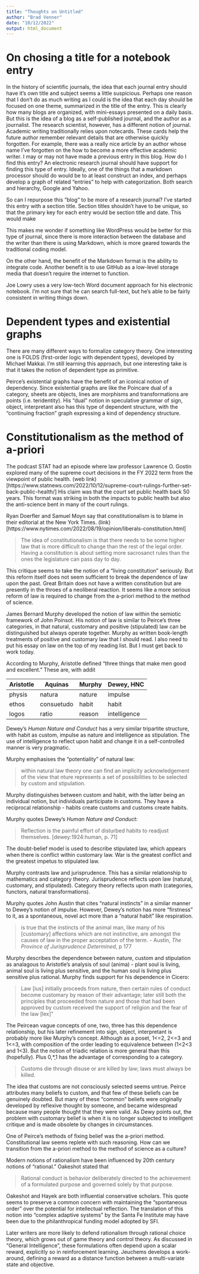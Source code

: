 ```yaml
---
title: "Thoughts on Untitled"
author: "Brad Venner"
date: "10/12/2022"
output: html_document
---
```


# On chosing a title for a notebook entry

In the history of scientific journals, the idea that each journal entry should have it's own title and subject seems a little suspicious. Perhaps one reason that I don't do as much writing as I could is the idea that each day should be focused on one theme, summarized in the title of the entry. This is clearly how many blogs are organized, with mini-essays presented on a daily basis. But this is the idea of a blog as a self-published journal, and the author as a journalist. The research scientist, however, has a different notion of journal. Academic writing traditionally relies upon notecards. These cards help the future author remember relevant details that are otherwise quickly forgotten. For example, there was a really nice article by an author whose name I've forgotten on the how to become a more effective academic writer. I may or may not have made a previous entry in this blog. How do I find this entry? An electronic research journal should have support for finding this type of entry. Ideally, one of the things that a markdown processor should do would be to at least construct an index, and perhaps develop a graph of related "entries" to help with categorization. Both search and hierarchy, Google and Yahoo.

So can I repurpose this "blog" to be more of a research journal? I've started this entry with a section title. Section titles shouldn't have to be unique, so that the primary key for each entry would be section title and date. This would make 

This makes me wonder if something like WordPress would be better for this type of journal, since there is more interaction between the database and the writer than there is using Markdown, which is more geared towards the traditional coding model.

On the other hand, the benefit of the Markdown format is the ability to integrate code. Another benefit is to use GitHub as a low-level storage media that doesn't require the internet to function. 

Joe Lowry uses a very low-tech Word document approach for his electronic notebook. I'm not sure that he can search full-text, but he's able to be fairly consistent in writing things down.

# Dependent types and existential graphs

There are many different ways to formalize category theory. One interesting one is FOLDS (first-order logic with dependent types), developed by Michael Makkai. I'm still learning this approach, but one interesting take is that it takes the notion of dependent type as primitive.

Peirce's existential graphs have the benefit of an iconical notion of dependency. Since existential graphs are like the Poincare dual of a category, sheets are objects, lines are morphisms and transformations are points (i.e. teridentity). His "dual" notion in speculative grammar of sign, object, interpretant also has this type of dependent structure, with the "continuing fraction" graph expressing a kind of dependency structure.

# Constitutionalism as the method of a-priori

The podcast STAT had an episode where law professor Lawrence O. Gostin explored many of the supreme court decisions in the FY 2022 term from the viewpoint of public health. (web link)[https://www.statnews.com/2022/10/12/supreme-court-rulings-further-set-back-public-health/] His claim was that the court set public health back 50 years. This format was striking in both the impacts to public health but also the anti-science bent in many of the court rulings.

Ryan Doerfler and Samuel Moyn say that constitutionalism is to blame in their editorial at the New York Times. (link)[https://www.nytimes.com/2022/08/19/opinion/liberals-constitution.html]

> The idea of constitutionalism is that there needs to be some higher law that is more difficult to change than the rest of the legal order. Having a constitution is about setting more sacrosanct rules than the ones the legislature can pass day to day.

This critique seems to take the notion of a "living constitution" seriously. But this reform itself does not seem sufficient to break the dependence of law upon the past. 
Great Britain does not have a written constitution but are presently in the throes of a neoliberal reaction. It seems like a more serious reform of law is required to change from the a-priori method to the method of science.

James Bernard Murphy developed the notion of law within the semiotic framework of John Poinsot. His notion of law is similar to Peirce's three categories, in that natural, customary and positive (stipulated) law can be distinguished but always operate together. Murphy as written book-length treatments of positive and customary law that I should read. I also need to put his essay on law on the top of my reading list. But I must get back to work today.

According to Murphy, Aristotle defined "three things that make men good and excellent." These are, with addit

| Aristotle | Aquinas | Murphy | Dewey, HNC |
| ---  |---|---|---|
| physis | natura | nature | impulse |
| ethos  | consuetudo | habit | habit |
| logos | ratio | reason | intelligence |

Dewey's *Human Nature and Conduct* has a very similar tripartite structure, with habit as custom, impulse as nature and intelligence as stipulation. The use of intelligence to reflect upon habit and change it in a self-controlled manner is very pragmatic. 

Murphy emphasises the "potentiality" of natural law:

> within natural law theory one can find an implicity acknowledgement of the view that nture represents a set of possibilities to be selected by custom and stipulation.

Murphy distinguishes between custom and habit, with the latter being an individual notion, but individuals participate in customs. They have a reciprocal relationship - habits create customs and customs create habits.

Murphy quotes Dewey's *Human Nature and Conduct*:

> Reflection is the painful effort of disturbed habits to readjust themselves. [dewey:1924:human, p. 71]

The doubt-belief model is used to describe stipulated law, which appears when there is conflict within customary law. War is the greatest conflict and the greatest impetus to stipulated law.

Murphy contrasts law and jurisprudence. This has a similar relationship to mathematics and category theory. Jurisprudence reflects upon law (natural, customary, and stipulated). Category theory reflects upon math (categories, functors, natural transformations).

Murphy quotes John Austin that cites "natural instincts" in a similar manner to Dewey's notion of impulse. However, Dewey's notion has more "firstness" to it, as a spontaneous, novel act more than a "natural habit" like respiration.

>is true that the instincts of the animal man, like
many of his [customary] affections which are not instinctive, are amongst the causes of law in the proper acceptation of the term. - Austin, *The Province of Jurisprudence Determined*, p 177

Murphy describes the dependence between nature, custom and stipulation as analagous to Aristotle's analysis of soul (anima) - plant soul is living, animal soul is living plus sensitive, and the human soul is living plus sensitive plus rational. Murphy finds support for his dependence in Cicero:

> Law [ius] initially proceeds from nature, then certain rules of conduct become customary by reason of their advantage; later still both the principles that proceeded from nature and those that had been approved by custom received the support of religion and the fear of the law [lex]"

The Peircean vague concepts of one, two, three has this dependence relationship, but his later refinement into sign, object, interpretant is probably more like Murphy's concept. Although as a poset, 1<=2, 2<=3 and 1<=3, with composition of the order leading to equivalence between (1<2<3 and 1<3). But the notion of triadic relation is more general than this (hopefully). Plus 0,*,1 has the advantage of corresponding to a category.

>Customs die through disuse or are killed by law; laws
must always be killed. 

The idea that customs are not consciously selected seems untrue. Peirce attributes many beliefs to custom, and that few of these beliefs can be genuinely doubted. But many of these "common" beliefs were originally developed by reflexive thought by someone, and became widespread because many people thought that they were valid. As Dewy points out, the problem with customary belief is when it is no longer subjected to intelligent critique and is made obsolete by changes in circumstances. 

One of Peirce's methods of fixing belief was the a-priori method. Constitutional law seems replete with such reasoning. How can we transition from the a-priori method to the method of science as a culture?

Modern notions of rationalism have been influenced by 20th century notions of "rational." Oakeshot stated that

> Rational conduct is behavior deliberately directed to the achievement of a formulated purpose and governed solely by that purpose.

Oakeshot and Hayek are both influential conservative scholars. This quote seems to preserve a common concern with maintaining the "spontaneous order" over the potential for intellectual reflection. The translation of this notion into "complex adaptive systems" by the Santa Fe Institute may have been due to the philanthropical funding model adopted by SFI.

Later writers are more likely to defend rationalism through rational choice theory, which grows out of game theory and control theory. As discussed in "General Intelligence", these formulations often depend upon a scalar reward, explicitly so in reinforcement learning. Jeuchems develops a work-around, defining a reward as a distance function between a multi-variate state and objective.